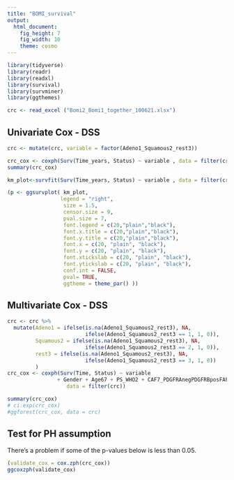 ---
title: "BOMI_survival"
output:
  html_document:
    fig_height: 7
    fig_width: 10
    theme: cosmo
---

```{r load libs, message=FALSE, warning=FALSE, include=FALSE}
library(tidyverse)
library(readr)
library(readxl)
library(survival)
library(survminer)
library(ggthemes)
```


```{r import, echo=FALSE}
crc <- read_excel ("Bomi2_Bomi1_together_100621.xlsx")
```

## Univariate Cox - DSS
```{r univariate cox, echo=FALSE, fig.height=6, fig.width=8}

crc <- mutate(crc, variable = factor(Adeno1_Squamous2_rest3))

crc_cox <- coxph(Surv(Time_years, Status) ~ variable , data = filter(crc))
summary(crc_cox)

km_plot<-survfit(Surv(Time_years, Status) ~ variable , data = filter(crc))

(p <- ggsurvplot( km_plot,
                 legend = "right",
                  size = 1.5,
                  censor.size = 9,
                  pval.size = 7,
                  font.legend = c(20,"plain","black"),
                  font.x.title = c(20,"plain","black"),
                  font.y.title = c(20,"plain","black"),
                  font.x = c(20, "plain", "black"),          
                  font.y = c(20, "plain", "black"),
                  font.xtickslab = c(20, "plain", "black"),
                  font.ytickslab = c(20, "plain", "black"),
                  conf.int = FALSE,
                  pval= TRUE,
                  ggtheme = theme_par() ))

```

## Multivariate Cox - DSS

```{r multivariate cox, echo=FALSE, fig.height=7, fig.width=8}
crc <- crc %>%
  mutate(Adeno1 = ifelse(is.na(Adeno1_Squamous2_rest3), NA,
                         ifelse(Adeno1_Squamous2_rest3 == 1, 1, 0)),
         Squamous2 = ifelse(is.na(Adeno1_Squamous2_rest3), NA,
                         ifelse(Adeno1_Squamous2_rest3 == 2, 1, 0)),
         rest3 = ifelse(is.na(Adeno1_Squamous2_rest3), NA,
                         ifelse(Adeno1_Squamous2_rest3 == 3, 1, 0))
         )
crc_cox <- coxph(Surv(Time, Status) ~ variable
                + Gender + Age67 + PS_WHO2 + CAF7_PDGFRAnegPDGFRBposFAPposSMAposPanEpiMaskNeg_LowQuart,
                   data = filter(crc))

summary(crc_cox)
# ci.exp(crc_cox)
#ggforest(crc_cox, data = crc)

```

## Test for PH assumption

There's a problem if some of the p-values below is less than 0.05.

```{r validate cox, echo=FALSE}

(validate_cox = cox.zph(crc_cox))
ggcoxzph(validate_cox)


```
